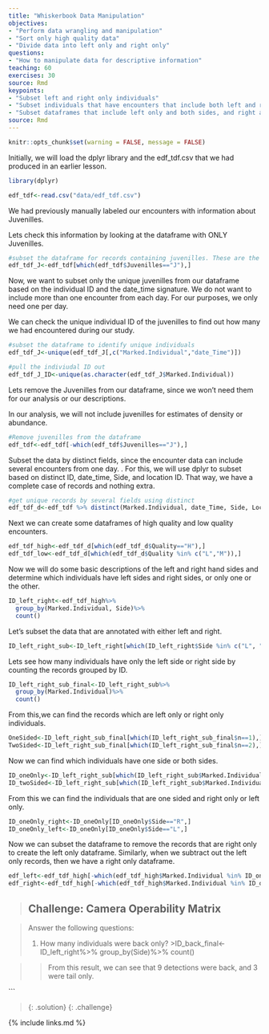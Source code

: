 ```yaml
---
title: "Whiskerbook Data Manipulation"
objectives:
- "Perform data wrangling and manipulation"
- "Sort only high quality data"
- "Divide data into left only and right only"
questions: 
- "How to manipulate data for descriptive information"
teaching: 60
exercises: 30
source: Rmd
keypoints:
- "Subset left and right only individuals"
- "Subset individuals that have encounters that include both left and right sides"
- "Subset dataframes that include left only and both sides, and right and both sides"
source: Rmd
---
```


```r
knitr::opts_chunk$set(warning = FALSE, message = FALSE) 
```

Initially, we will load the dplyr library and the edf_tdf.csv that we had produced in an earlier lesson. 
```r
library(dplyr)
```

```r
edf_tdf<-read.csv("data/edf_tdf.csv")
```

We had previously manually labeled our encounters with information about Juvenilles. 

Lets check this information by looking at the dataframe with ONLY Juvenilles. 

```r
#subset the dataframe for records containing juvenilles. These are the 
edf_tdf_J<-edf_tdf[which(edf_tdf$Juvenilles=="J"),]
```

Now, we want to subset only the unique juvenilles from our dataframe based on the individual ID and the date_time signature. 
We do not want to include more than one encounter from each day. For our purposes, we only need one per day. 

We can check the unique individual ID of the juvenilles to find out how many we had encountered during our study. 

```r
#subset the dataframe to identify unique individuals
edf_tdf_J<-unique(edf_tdf_J[,c("Marked.Individual","date_Time")])

#pull the indiviudal ID out
edf_tdf_J_ID<-unique(as.character(edf_tdf_J$Marked.Individual))

```

Lets remove the Juvenilles from our dataframe, since we won't need them for our analysis or our descriptions. 

In our analysis, we will not include juvenilles for estimates of density or abundance. 

```r
#Remove juvenilles from the dataframe
edf_tdf<-edf_tdf[-which(edf_tdf$Juvenilles=="J"),]
```

Subset the data by distinct fields, since the encounter data can include several encounters from one day. 
. 
For this, we will use dplyr to subset based on distinct ID, date_time, Side, and location ID. That way, we have a complete case of records and nothing extra. 

```r
#get unique records by several fields using distinct
edf_tdf_d<-edf_tdf %>% distinct(Marked.Individual, date_Time, Side, Location.ID, .keep_all = TRUE)
```

Next we can create some dataframes of high quality and low quality encounters.
```r
edf_tdf_high<-edf_tdf_d[which(edf_tdf_d$Quality=="H"),]
edf_tdf_low<-edf_tdf_d[which(edf_tdf_d$Quality %in% c("L","M")),]
```

Now we will do some basic descriptions of the left and right hand sides and determine which individuals have left sides and right sides, or only one or the other. 
```r
ID_left_right<-edf_tdf_high%>%
  group_by(Marked.Individual, Side)%>%
  count()
```
  
Let's subset the data that are annotated with either left and right.
```r
ID_left_right_sub<-ID_left_right[which(ID_left_right$Side %in% c("L", "R")),]
```

Lets see how many individuals have only the left side or right side by counting the records grouped by ID. 
```r
ID_left_right_sub_final<-ID_left_right_sub%>%
  group_by(Marked.Individual)%>%
  count()
```

From this,we can find the records which are left only or right only individuals. 
```r
OneSided<-ID_left_right_sub_final[which(ID_left_right_sub_final$n==1),]
TwoSided<-ID_left_right_sub_final[which(ID_left_right_sub_final$n==2),]
```

Now we can find which individuals have one side or both sides.
```r
ID_oneOnly<-ID_left_right_sub[which(ID_left_right_sub$Marked.Individual %in% OneSided$Marked.Individual),]
ID_twoSided<-ID_left_right_sub[which(ID_left_right_sub$Marked.Individual %in% TwoSided$Marked.Individual),]
```

From this we can find the individuals that are one sided and right only or left only.
```r
ID_oneOnly_right<-ID_oneOnly[ID_oneOnly$Side=="R",]
ID_oneOnly_left<-ID_oneOnly[ID_oneOnly$Side=="L",]
```

Now we can subset the dataframe to remove the records that are right only to create the left only dataframe. Similarly, when we subtract out the left only records, then we have a right only dataframe.
```r
edf_left<-edf_tdf_high[-which(edf_tdf_high$Marked.Individual %in% ID_oneOnly_right$Marked.Individual),]
edf_right<-edf_tdf_high[-which(edf_tdf_high$Marked.Individual %in% ID_oneOnly_left$Marked.Individual),]
```




> ## Challenge: Camera Operability Matrix

> 
> Answer the following questions:
> 
> 1. How many individuals were back only?
> >ID_back_final<-ID_left_right%>%
  group_by(Side)%>%
  count()
  
>>From this result, we can see that 9 detections were back, and 3 were tail only.


```

> {: .solution}
{: .challenge}

{% include links.md %}


